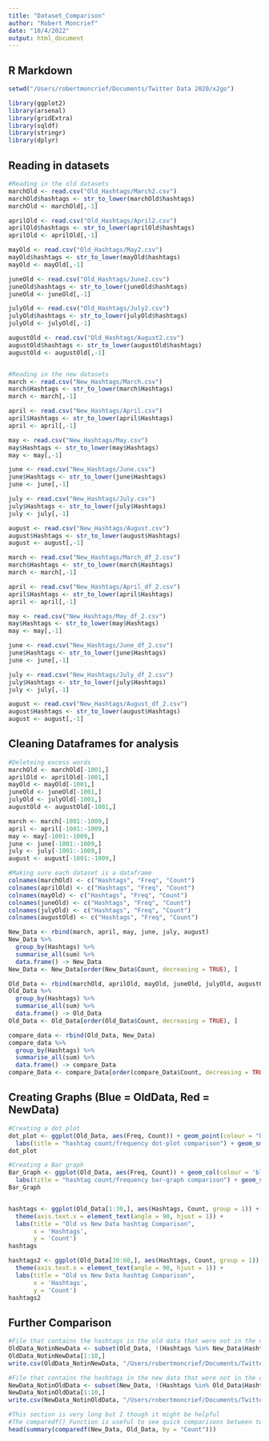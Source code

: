 ```yaml
---
title: "Dataset_Comparison"
author: "Robert Moncrief"
date: "10/4/2022"
output: html_document
---
```


## R Markdown

```r
setwd("/Users/robertmoncrief/Documents/Twitter Data 2020/x2go")

library(ggplot2)
library(arsenal)
library(gridExtra)
library(sqldf)
library(stringr)
library(dplyr)

```

## Reading in datasets

```r

#Reading in the old datasets
marchOld <- read.csv("Old_Hashtags/March2.csv")
marchOld$hashtags <- str_to_lower(marchOld$hashtags)
marchOld <- marchOld[,-1]

aprilOld <- read.csv("Old_Hashtags/April2.csv")
aprilOld$hashtags <- str_to_lower(aprilOld$hashtags)
aprilOld <- aprilOld[,-1]

mayOld <- read.csv("Old_Hashtags/May2.csv")
mayOld$hashtags <- str_to_lower(mayOld$hashtags)
mayOld <- mayOld[,-1]

juneOld <- read.csv("Old_Hashtags/June2.csv")
juneOld$hashtags <- str_to_lower(juneOld$hashtags)
juneOld <- juneOld[,-1]

julyOld <- read.csv("Old_Hashtags/July2.csv")
julyOld$hashtags <- str_to_lower(julyOld$hashtags)
julyOld <- julyOld[,-1]

augustOld <- read.csv("Old_Hashtags/August2.csv")
augustOld$hashtags <- str_to_lower(augustOld$hashtags)
augustOld <- augustOld[,-1]


#Reading in the new datasets
march <- read.csv("New_Hashtags/March.csv")
march$Hashtags <- str_to_lower(march$Hashtags)
march <- march[,-1]

april <- read.csv("New_Hashtags/April.csv")
april$Hashtags <- str_to_lower(april$Hashtags)
april <- april[,-1]

may <- read.csv("New_Hashtags/May.csv")
may$Hashtags <- str_to_lower(may$Hashtags)
may <- may[,-1]

june <- read.csv("New_Hashtags/June.csv")
june$Hashtags <- str_to_lower(june$Hashtags)
june <- june[,-1]

july <- read.csv("New_Hashtags/July.csv")
july$Hashtags <- str_to_lower(july$Hashtags)
july <- july[,-1]

august <- read.csv("New_Hashtags/August.csv")
august$Hashtags <- str_to_lower(august$Hashtags)
august <- august[,-1]

march <- read.csv("New_Hashtags/March_df_2.csv")
march$Hashtags <- str_to_lower(march$Hashtags)
march <- march[,-1]

april <- read.csv("New_Hashtags/April_df_2.csv")
april$Hashtags <- str_to_lower(april$Hashtags)
april <- april[,-1]

may <- read.csv("New_Hashtags/May_df_2.csv")
may$Hashtags <- str_to_lower(may$Hashtags)
may <- may[,-1]

june <- read.csv("New_Hashtags/June_df_2.csv")
june$Hashtags <- str_to_lower(june$Hashtags)
june <- june[,-1]

july <- read.csv("New_Hashtags/July_df_2.csv")
july$Hashtags <- str_to_lower(july$Hashtags)
july <- july[,-1]

august <- read.csv("New_Hashtags/August_df_2.csv")
august$Hashtags <- str_to_lower(august$Hashtags)
august <- august[,-1]

```

## Cleaning Dataframes for analysis

```r

#Deleteing excess words
marchOld <- marchOld[-1001,]
aprilOld <- aprilOld[-1001,]
mayOld <- mayOld[-1001,]
juneOld <- juneOld[-1001,]
julyOld <- julyOld[-1001,]
augustOld <- augustOld[-1001,]

march <- march[-1001:-1009,]
april <- april[-1001:-1009,]
may <- may[-1001:-1009,]
june <- june[-1001:-1009,]
july <- july[-1001:-1009,]
august <- august[-1001:-1009,]

#Making sure each dataset is a dataframe
colnames(marchOld) <- c("Hashtags", "Freq", "Count")
colnames(aprilOld) <- c("Hashtags", "Freq", "Count")
colnames(mayOld) <- c("Hashtags", "Freq", "Count")
colnames(juneOld) <- c("Hashtags", "Freq", "Count")
colnames(julyOld) <- c("Hashtags", "Freq", "Count")
colnames(augustOld) <- c("Hashtags", "Freq", "Count")

New_Data <- rbind(march, april, may, june, july, august)
New_Data %>%
  group_by(Hashtags) %>%
  summarise_all(sum) %>%
  data.frame() -> New_Data
New_Data <- New_Data[order(New_Data$Count, decreasing = TRUE), ]

Old_Data <- rbind(marchOld, aprilOld, mayOld, juneOld, julyOld, augustOld)
Old_Data %>%
  group_by(Hashtags) %>%
  summarise_all(sum) %>%
  data.frame() -> Old_Data
Old_Data <- Old_Data[order(Old_Data$Count, decreasing = TRUE), ]

compare_data <- rbind(Old_Data, New_Data)
compare_data %>%
  group_by(Hashtags) %>%
  summarise_all(sum) %>%
  data.frame() -> compare_Data
compare_Data <- compare_Data[order(compare_Data$Count, decreasing = TRUE), ]

```

## Creating Graphs (Blue = OldData, Red = NewData)

```r
#Creating a dot plot
dot_plot <- ggplot(Old_Data, aes(Freq, Count)) + geom_point(colour = "blue")  + geom_point(data=New_Data, colour = 'red', alpha = 0.4) +
  labs(title = "hashtag count/frequency dot-plot comparison") + geom_smooth(stat = "smooth", position = "identity", data = compare_data, aes(x = Freq, y = Count), se = F, colour = "green")
dot_plot

#Creating a Bar graph
Bar_Graph <- ggplot(Old_Data, aes(Freq, Count)) + geom_col(colour = 'blue', show.legend = TRUE, position = "identity", width = 0.000011) + geom_col(data = New_Data, fill = NA, colour = 'red', show.legend =  TRUE, position = "identity", width = 0.0000000000001, alpha = 0.4) +
  labs(title = "hashtag count/frequency bar-graph comparison") + geom_smooth(stat = "smooth", position = "identity", method = "lm", data= compare_data, aes(x = Freq, y = Count), se = F, colour = "green")
Bar_Graph


hashtags <- ggplot(Old_Data[1:30,], aes(Hashtags, Count, group = 1)) + geom_line(color = 'blue') + geom_point(color = 'blue') + geom_line(data = New_Data[1:30,], colour = 'red') + geom_point(data = New_Data[1:30,], colour = 'red') +
  theme(axis.text.x = element_text(angle = 90, hjust = 1)) + 
  labs(title = "Old vs New Data hashtag Comparison",
       x = 'Hashtags',
       y = 'Count')
hashtags

hashtags2 <- ggplot(Old_Data[30:60,], aes(Hashtags, Count, group = 1)) + geom_line(color = 'blue') + geom_point(color = 'blue') + geom_line(data = New_Data[30:60,], colour = 'red') + geom_point(data = New_Data[30:60,], colour = 'red') +
  theme(axis.text.x = element_text(angle = 90, hjust = 1)) + 
  labs(title = "Old vs New Data hashtag Comparison",
       x = 'Hashtags',
       y = 'Count')
hashtags2
```

## Further Comparison
```r
#File that contains the hashtags in the old data that were not in the new data.
OldData_NotinNewData <- subset(Old_Data, !(Hashtags %in% New_Data$Hashtags))
OldData_NotinNewData[1:10,]
write.csv(OldData_NotinNewData, "/Users/robertmoncrief/Documents/Twitter Data 2020/x2go/New_Hashtags/OldData_NotinNewData.csv")

#File that contains the hashtags in the new data that were not in the old data.
NewData_NotinOldData <- subset(New_Data, !(Hashtags %in% Old_Data$Hashtags))
NewData_NotinOldData[1:10,]
write.csv(NewData_NotinOldData, "/Users/robertmoncrief/Documents/Twitter Data 2020/x2go/New_Hashtags/NewData_NotinOldData.csv")

#This section is very long but I though it might be helpful
#The comparedf() Function is useful to see quick comparisons between two dataframes
head(summary(comparedf(New_Data, Old_Data, by = "Count")))
```


